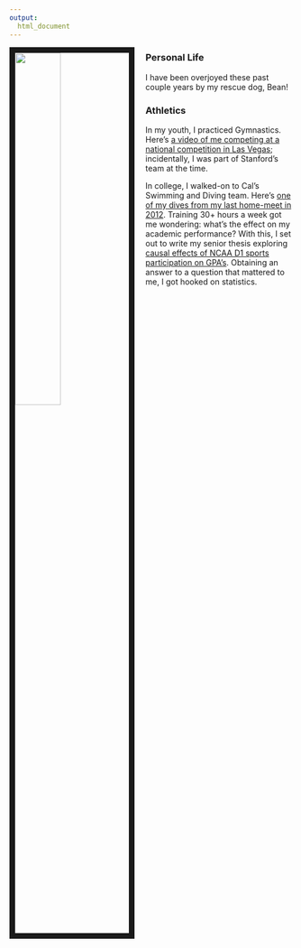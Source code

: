 ```yaml
---
output:
  html_document
---
```


<link rel="stylesheet" href="styles.css" type="text/css">
<img src="images/Bean.jpg" style="width:40%; border:10px solid; margin-right: 20px" align="left">

### Personal Life
I have been overjoyed these past couple years by my rescue dog, Bean!

### Athletics
In my youth, I practiced Gymnastics. Here's [a video of me competing at a national competition in Las Vegas](https://www.youtube.com/watch?v=8Qg4V50X7QQ&t); incidentally, I was part of Stanford's team at the time.

In college, I walked-on to Cal's Swimming and Diving team. Here's [one of my dives from my last home-meet in 2012](https://www.youtube.com/watch?v=LWGe3ETIur4). Training 30+ hours a week got me wondering: what's the effect on my academic performance? With this, I set out to write my senior thesis exploring [causal effects of NCAA D1 sports participation on GPA's](http://econ.berkeley.edu/sites/default/files/Santucci.pdf). Obtaining an answer to a question that mattered to me, I got hooked on statistics.